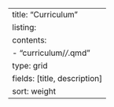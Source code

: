 ---
title: "Curriculum"
listing:
  contents: 
    - "curriculum/*/*.qmd"
  type: grid
  fields: [title, description]
  sort: weight
---